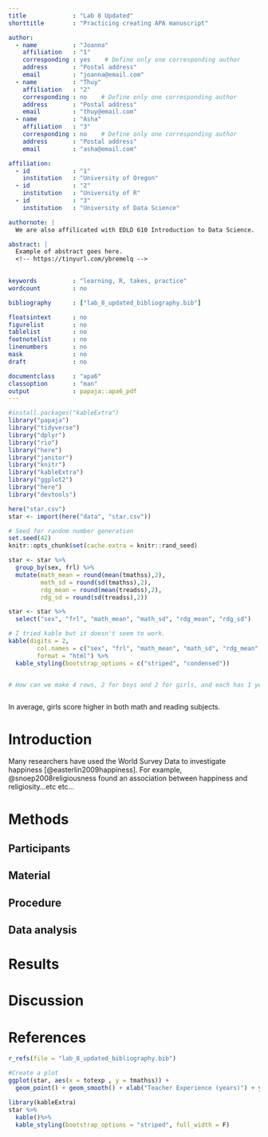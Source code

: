 ```yaml
---
title             : "Lab 8 Updated"
shorttitle        : "Practicing creating APA manuscript"

author: 
  - name          : "Joanna"
    affiliation   : "1"
    corresponding : yes    # Define only one corresponding author
    address       : "Postal address"
    email         : "joanna@email.com"
  - name          : "Thuy"
    affiliation   : "2"
    corresponding : no    # Define only one corresponding author
    address       : "Postal address"
    email         : "thuy@email.com"
  - name          : "Asha"
    affiliation   : "3"
    corresponding : no    # Define only one corresponding author
    address       : "Postal address"
    email         : "asha@email.com"

affiliation:
  - id            : "1"
    institution   : "University of Oregon"
  - id            : "2"
    institution   : "University of R"
  - id            : "3"
    institution   : "University of Data Science"

authornote: |
  We are also affilicated with EDLD 610 Introduction to Data Science.

abstract: |
  Example of abstract goes here. 
  <!-- https://tinyurl.com/ybremelq -->

  
keywords          : "learning, R, takes, practice"
wordcount         : no

bibliography      : ["lab_8_updated_bibliography.bib"]

floatsintext      : no
figurelist        : no
tablelist         : no
footnotelist      : no
linenumbers       : no
mask              : no
draft             : no

documentclass     : "apa6"
classoption       : "man"
output            : papaja::apa6_pdf
---
```


```r
#install.packages("kableExtra")
library("papaja")
library("tidyverse")
library("dplyr")
library("rio")
library("here")
library("janitor")
library("knitr")
library("kableExtra")
library("ggplot2")
library("here")
library("devtools")
```

```r
here("star.csv")
star <- import(here("data", "star.csv"))
```


```r
# Seed for random number generation
set.seed(42)
knitr::opts_chunk$set(cache.extra = knitr::rand_seed)

```


```r

star <- star %>%
  group_by(sex, frl) %>% 
  mutate(math_mean = round(mean(tmathss),2),
         math_sd = round(sd(tmathss),2),
         rdg_mean = round(mean(treadss),2),
         rdg_sd = round(sd(treadss),2))

star <- star %>% 
  select("sex", "frl", "math_mean", "math_sd", "rdg_mean", "rdg_sd")

# I tried kable but it doesn't seem to work. 
kable(digits = 2,
        col.names = c("sex", "frl", "math_mean", "math_sd", "rdg_mean", "rdg_sd"),
        format = "html") %>% 
  kable_styling(bootstrap_options = c("striped", "condensed"))


# How can we make 4 rows, 2 for boys and 2 for girls, and each has 1 yes and 1 no for frl?



```

In average, girls score higher in both math and reading subjects. 


# Introduction 
 
Many researchers have used the World Survey Data to investigate happiness [@easterlin2009happiness]. For example, @snoep2008religiousness found an association between happiness and religiosity...etc etc... 

# Methods

## Participants

## Material

## Procedure

## Data analysis

# Results

# Discussion


\newpage

# References
```r
r_refs(file = "lab_8_updated_bibliography.bib")
```

\begingroup
\setlength{\parindent}{-0.5in}
\setlength{\leftskip}{0.5in}

<div id = "refs"></div>
\endgroup
```r
#Create a plot
ggplot(star, aes(x = totexp , y = tmathss)) +
  geom_point() + geom_smooth() + xlab("Teacher Experience (years)") + ylab("Total Math Scale Score") + theme(legend.position = "bottom")
```

```r
library(kableExtra)
star %>%
  kable()%>%
  kable_styling(bootstrap_options = "striped", full_width = F)
  
  
```


